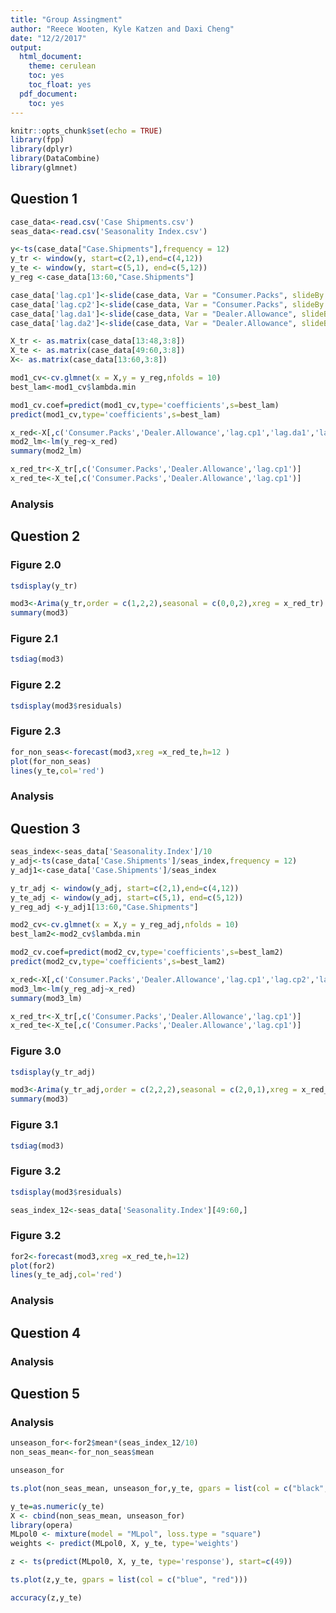 ```yaml
---
title: "Group Assingment"
author: "Reece Wooten, Kyle Katzen and Daxi Cheng"
date: "12/2/2017"
output:
  html_document:
    theme: cerulean
    toc: yes
    toc_float: yes
  pdf_document:
    toc: yes
---
```


```r
knitr::opts_chunk$set(echo = TRUE)
library(fpp)
library(dplyr)
library(DataCombine)
library(glmnet)

```

## Question 1
```r
case_data<-read.csv('Case Shipments.csv')
seas_data<-read.csv('Seasonality Index.csv')
```

```r
y<-ts(case_data["Case.Shipments"],frequency = 12)
y_tr <- window(y, start=c(2,1),end=c(4,12))
y_te <- window(y, start=c(5,1), end=c(5,12))
y_reg <-case_data[13:60,"Case.Shipments"]

case_data['lag.cp1']<-slide(case_data, Var = "Consumer.Packs", slideBy = -1,NewVar = 'lag.cp1')['lag.cp1']
case_data['lag.cp2']<-slide(case_data, Var = "Consumer.Packs", slideBy = -2,NewVar = 'lag.cp2')['lag.cp2']
case_data['lag.da1']<-slide(case_data, Var = "Dealer.Allowance", slideBy = -1,NewVar = 'lag.da1')['lag.da1']
case_data['lag.da2']<-slide(case_data, Var = "Dealer.Allowance", slideBy = -2,NewVar = 'lag.da2')['lag.da2']

X_tr <- as.matrix(case_data[13:48,3:8])
X_te <- as.matrix(case_data[49:60,3:8])
X<- as.matrix(case_data[13:60,3:8])
```


```r
mod1_cv<-cv.glmnet(x = X,y = y_reg,nfolds = 10)
best_lam<-mod1_cv$lambda.min
```

```r
mod1_cv.coef=predict(mod1_cv,type='coefficients',s=best_lam)
predict(mod1_cv,type='coefficients',s=best_lam)
```

```r
x_red<-X[,c('Consumer.Packs','Dealer.Allowance','lag.cp1','lag.da1','lag.da2')]
mod2_lm<-lm(y_reg~x_red)
summary(mod2_lm)
```
```r
x_red_tr<-X_tr[,c('Consumer.Packs','Dealer.Allowance','lag.cp1')]
x_red_te<-X_te[,c('Consumer.Packs','Dealer.Allowance','lag.cp1')]
```

### Analysis

## Question 2 

### Figure 2.0
```r
tsdisplay(y_tr)
```
```r
mod3<-Arima(y_tr,order = c(1,2,2),seasonal = c(0,0,2),xreg = x_red_tr)
summary(mod3)
```

### Figure 2.1
```r
tsdiag(mod3)
```

### Figure 2.2
```r
tsdisplay(mod3$residuals)
```

### Figure 2.3
```r
for_non_seas<-forecast(mod3,xreg =x_red_te,h=12 )
plot(for_non_seas)
lines(y_te,col='red')
```

### Analysis

## Question 3


```r
seas_index<-seas_data['Seasonality.Index']/10
y_adj<-ts(case_data['Case.Shipments']/seas_index,frequency = 12)
y_adj1<-case_data['Case.Shipments']/seas_index

y_tr_adj <- window(y_adj, start=c(2,1),end=c(4,12))
y_te_adj <- window(y_adj, start=c(5,1), end=c(5,12))
y_reg_adj <-y_adj1[13:60,"Case.Shipments"]

```

```r
mod2_cv<-cv.glmnet(x = X,y = y_reg_adj,nfolds = 10)
best_lam2<-mod2_cv$lambda.min
```

```r
mod2_cv.coef=predict(mod2_cv,type='coefficients',s=best_lam2)
predict(mod2_cv,type='coefficients',s=best_lam2)
```

```r
x_red<-X[,c('Consumer.Packs','Dealer.Allowance','lag.cp1','lag.cp2','lag.da1','lag.da2')]
mod3_lm<-lm(y_reg_adj~x_red)
summary(mod3_lm)
```

```r
x_red_tr<-X_tr[,c('Consumer.Packs','Dealer.Allowance','lag.cp1')]
x_red_te<-X_te[,c('Consumer.Packs','Dealer.Allowance','lag.cp1')]
```

### Figure 3.0
```r
tsdisplay(y_tr_adj)
```


```r
mod3<-Arima(y_tr_adj,order = c(2,2,2),seasonal = c(2,0,1),xreg = x_red_tr)
summary(mod3)
```

### Figure 3.1
```r
tsdiag(mod3)
```

### Figure 3.2
```r
tsdisplay(mod3$residuals)
```


```r
seas_index_12<-seas_data['Seasonality.Index'][49:60,]
```

### Figure 3.2
```r
for2<-forecast(mod3,xreg =x_red_te,h=12)
plot(for2)
lines(y_te_adj,col='red')
```

### Analysis

## Question 4

### Analysis

## Question 5

### Analysis







```r
unseason_for<-for2$mean*(seas_index_12/10)
non_seas_mean<-for_non_seas$mean

```

```r
unseason_for
```

```r
ts.plot(non_seas_mean, unseason_for,y_te, gpars = list(col = c("black",'blue', "red")))
```

```r
y_te=as.numeric(y_te)
X <- cbind(non_seas_mean, unseason_for)
library(opera)
MLpol0 <- mixture(model = "MLpol", loss.type = "square")
weights <- predict(MLpol0, X, y_te, type='weights')

```


```r
z <- ts(predict(MLpol0, X, y_te, type='response'), start=c(49))
```

```r
ts.plot(z,y_te, gpars = list(col = c("blue", "red")))
```

```r
accuracy(z,y_te)
```

